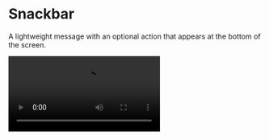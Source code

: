 
# Snackbar

A lightweight message with an optional action that appears at the bottom of the screen.

<SourceCodeTag componentName="snackbar" />

<Video src="https://files.catbox.moe/plop51.mp4" />

<br />

## Installation

```bash copy
./gradlew lumo --add Snackbar
```

## Usage

### Basic Snackbar

```kotlin copy
val snackbarHostState = remember { SnackbarHostState() }

Scaffold(
    snackbarHost = {
        SnackbarHost(hostState = snackbarHostState)
    },
    content = { padding ->
        Box(modifier = Modifier.padding(padding)) {
            Button(
                onClick = {
                    scope.launch {
                        snackbarHostState.showSnackbar(
                            message = "Message sent",
                            actionLabel = "Undo"
                        )
                    }
                }
            ) {
                Text("Show Snackbar")
            }
        }
    }
)

```

### Custom Snackbar

```kotlin copy
Snackbar(
    snackbarData = snackbarData,
    shape = RoundedCornerShape(12.dp),
    containerColor = AppTheme.colors.surface,
    contentColor = AppTheme.colors.onSurface,
    actionColor = AppTheme.colors.primary,
    dismissActionContentColor = AppTheme.colors.onSurface
)
```

## API Documentation

### Parameters

| Parameter                   | Type           | Description                        |
| --------------------------- | -------------- | ---------------------------------- |
| `snackbarData`              | `SnackbarData` | Data for the snackbar              |
| `modifier`                  | `Modifier`     | Modifier for the snackbar          |
| `shape`                     | `Shape`        | Shape of the snackbar container    |
| `containerColor`            | `Color`        | Background color of the snackbar   |
| `contentColor`              | `Color`        | Color of the message text          |
| `actionColor`               | `Color`        | Color of the action button         |
| `actionContentColor`        | `Color`        | Color of the action button text    |
| `dismissActionContentColor` | `Color`        | Color of the dismiss action button |

### SnackbarHostState Methods

| Method         | Parameters                                                                                                     | Description                        |
| -------------- | -------------------------------------------------------------------------------------------------------------- | ---------------------------------- |
| `showSnackbar` | `message: String`<br/>`actionLabel: String?`<br/>`withDismissAction: Boolean`<br/>`duration: SnackbarDuration` | Shows a snackbar with given params |

### SnackbarDuration

| Value        | Description                            |
| ------------ | -------------------------------------- |
| `Short`      | Shows for a short duration (4 seconds) |
| `Long`       | Shows for a long duration (10 seconds) |
| `Indefinite` | Shows until explicitly dismissed       |

